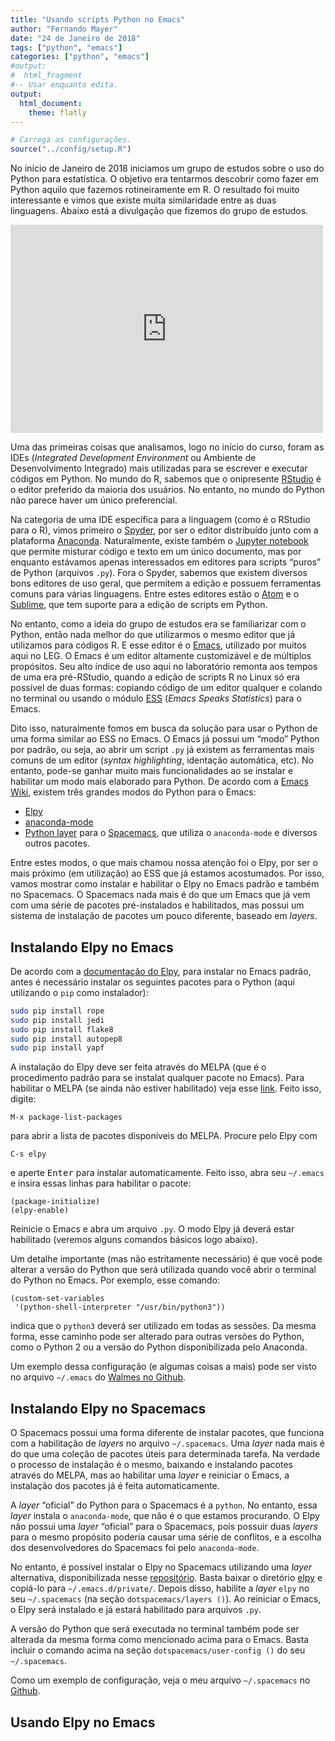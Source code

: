 ```yaml
---
title: "Usando scripts Python no Emacs"
author: "Fernando Mayer"
date: "24 de Janeiro de 2018"
tags: ["python", "emacs"]
categories: ["python", "emacs"]
#output:
#  html_fragment
#-- Usar enquanto edita.
output:
  html_document:
    theme: flatly
---
```


```r
# Carrega as configurações.
source("../config/setup.R")
```

No início de Janeiro de 2018 iniciamos um grupo de estudos sobre o uso
do Python para estatística. O objetivo era tentarmos descobrir como
fazer em Python aquilo que fazemos rotineiramente em R. O resultado foi
muito interessante e vimos que existe muita similaridade entre as duas
linguagens. Abaixo está a divulgação que fizemos do grupo de estudos.

<iframe src="https://www.facebook.com/plugins/post.php?href=https%3A%2F%2Fwww.facebook.com%2Fleg.ufpr%2Fposts%2F935006519988723&width=500&show_text=false&height=333&appId" width="500" height="333" style="border:none;overflow:hidden" scrolling="no" frameborder="0" allowTransparency="true"></iframe>

Uma das primeiras coisas que analisamos, logo no início do curso, foram
as IDEs (*Integrated Development Environment* ou Ambiente de
Desenvolvimento Integrado) mais utilizadas para se escrever e executar
códigos em Python. No mundo do R, sabemos que o onipresente
[RStudio](https://www.rstudio.com) é o editor preferido da maioria dos
usuários. No entanto, no mundo do Python não parece haver um único
preferencial.

Na categoria de uma IDE específica para a linguagem (como é o RStudio
para o R), vimos primeiro o
[Spyder](https://pythonhosted.org/spyder/index.html), por ser o editor
distribuído junto com a plataforma [Anaconda](https://anaconda.org).
Naturalmente, existe também o [Jupyter notebook](http://jupyter.org) que
permite misturar código e texto em um único documento, mas por enquanto
estávamos apenas interessados em editores para scripts "puros" de Python
(arquivos `.py`). Fora o Spyder, sabemos que existem diversos bons
editores de uso geral, que permitem a edição e possuem ferramentas
comuns para várias linguagens. Entre estes editores estão o
[Atom](https://atom.io) e o [Sublime](https://www.sublimetext.com), que
tem suporte para a edição de scripts em Python.

No entanto, como a ideia do grupo de estudos era se familiarizar com o
Python, então nada melhor do que utilizarmos o mesmo editor que já
utilizamos para códigos R. E esse editor é o
[Emacs](https://www.gnu.org/software/emacs), utilizado por muitos aqui
no LEG. O Emacs é um editor altamente customizável e de múltiplos
propósitos. Seu alto índice de uso aqui no laboratório remonta aos
tempos de uma era pré-RStudio, quando a edição de scripts R no Linux só
era possível de duas formas: copiando código de um editor qualquer e
colando no terminal ou usando o módulo [ESS](http://ess.r-project.org)
(*Emacs Speaks Statistics*) para o Emacs.

Dito isso, naturalmente fomos em busca da solução para usar o Python de
uma forma similar ao ESS no Emacs. O Emacs já possui um "modo" Python
por padrão, ou seja, ao abrir um script `.py` já existem as ferramentas
mais comuns de um editor (*syntax highlighting*, identação automática,
etc). No entanto, pode-se ganhar muito mais funcionalidades ao se
instalar e habilitar um modo mais elaborado para Python. De acordo com a
[Emacs Wiki](https://www.emacswiki.org/emacs/PythonProgrammingInEmacs),
existem três grandes modos do Python para o Emacs:

- [Elpy](https://github.com/jorgenschaefer/elpy)
- [anaconda-mode](https://github.com/proofit404/anaconda-mode)
- [Python
  layer](https://github.com/syl20bnr/spacemacs/tree/master/layers/%2Blang/python)
  para o [Spacemacs](http://spacemacs.org), que utiliza o
  `anaconda-mode` e diversos outros pacotes.

Entre estes modos, o que mais chamou nossa atenção foi o Elpy, por ser o
mais próximo (em utilização) ao ESS que já estamos acostumados. Por
isso, vamos mostrar como instalar e habilitar o Elpy no Emacs padrão e
também no Spacemacs. O Spacemacs nada mais é do que um Emacs que já vem
com uma série de pacotes pré-instalados e habilitados, mas possui um
sistema de instalação de pacotes um pouco diferente, baseado em
*layers*.

## Instalando Elpy no Emacs

De acordo com a [documentação do
Elpy](https://github.com/jorgenschaefer/elpy), para instalar no Emacs
padrão, antes é necessário instalar os seguintes pacotes para o Python
(aqui utilizando o `pip` como instalador):

```sh
sudo pip install rope
sudo pip install jedi
sudo pip install flake8
sudo pip install autopep8
sudo pip install yapf
```

A instalação do Elpy deve ser feita através do MELPA (que é o
procedimento padrão para se instalat qualquer pacote no Emacs). Para
habilitar o MELPA (se ainda não estiver habilitado) veja esse
[link](https://www.emacswiki.org/emacs/MELPA). Feito isso, digite:

```
M-x package-list-packages
```

para abrir a lista de pacotes disponíveis do MELPA. Procure pelo Elpy
com

```
C-s elpy
```

e aperte <kbd>Enter</kbd> para instalar automaticamente. Feito isso,
abra seu `~/.emacs` e insira essas linhas para habilitar o pacote:

```
(package-initialize)
(elpy-enable)
```

Reinicie o Emacs e abra um arquivo `.py`. O modo Elpy já deverá estar
habilitado (veremos alguns comandos básicos logo abaixo).

Um detalhe importante (mas não estritamente necessário) é que você pode
alterar a versão do Python que será utilizada quando você abrir o
terminal do Python no Emacs. Por exemplo, esse comando:

```
(custom-set-variables
 '(python-shell-interpreter "/usr/bin/python3"))
```

indica que o `python3` deverá ser utilizado em todas as sessões. Da
mesma forma, esse caminho pode ser alterado para outras versões do
Python, como o Python 2 ou a versão do Python disponibilizada pelo
Anaconda.

Um exemplo dessa configuração (e algumas coisas a mais) pode ser visto
no arquivo `~/.emacs` do [Walmes no
Github](https://github.com/walmes/emacs/blob/master/dotemacs.el).

## Instalando Elpy no Spacemacs

O Spacemacs possui uma forma diferente de instalar pacotes, que funciona
com a habilitação de *layers* no arquivo `~/.spacemacs`. Uma *layer*
nada mais é do que uma coleção de pacotes úteis para determinada tarefa.
Na verdade o processo de instalação é o mesmo, baixando e instalando
pacotes através do MELPA, mas ao habilitar uma *layer* e reiniciar o
Emacs, a instalação dos pacotes já é feita automaticamente.

A *layer* "oficial" do Python para o Spacemacs é a `python`. No entanto,
essa *layer* instala o `anaconda-mode`, que não é o que estamos
procurando. O Elpy não possui uma *layer* "oficial" para o Spacemacs,
pois possuir duas *layers* para o mesmo propósito poderia causar uma
série de conflitos, e a escolha dos desenvolvedores do Spacemacs foi
pelo `anaconda-mode`.

No entanto, é possível instalar o Elpy no Spacemacs utilizando uma
*layer* alternativa, disponibilizada nesse
[repositório](https://github.com/rgemulla/spacemacs-layers). Basta
baixar o diretório
[elpy](https://github.com/rgemulla/spacemacs-layers/tree/master/+lang/elpy)
e copiá-lo para `~/.emacs.d/private/`. Depois disso, habilite a *layer*
`elpy` no seu `~/.spacemacs` (na seção `dotspacemacs/layers ()`). Ao
reiniciar o Emacs, o Elpy será instalado e já estará habilitado para
arquivos `.py`.

A versão do Python que será executada no terminal também pode ser
alterada da mesma forma como mencionado acima para o Emacs. Basta
incluir o comando acima na seção `dotspacemacs/user-config ()` do seu
`~/.spacemacs`.

Como um exemplo de configuração, veja o meu arquivo `~/.spacemacs` no
[Github](https://github.com/fernandomayer/spacemacs/blob/master/spacemacs.el).

## Usando Elpy no Emacs
